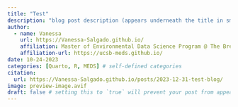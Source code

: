 ```yaml
---
title: "Test"
description: "blog post description (appears underneath the title in smaller text) which is included on the listing page"
author:
  - name: Vanessa
    url: https://Vanessa-Salgado.github.io/
    affiliation: Master of Environmental Data Science Program @ The Bren School (UCSB)
    affiliation-url: https://ucsb-meds.github.io/ 
date: 10-24-2023
categories: [Quarto, R, MEDS] # self-defined categories
citation: 
  url: https://Vanessa-Salgado.github.io/posts/2023-12-31-test-blog/
image: preview-image.avif
draft: false # setting this to `true` will prevent your post from appearing on your listing page until you're ready!
---
```


